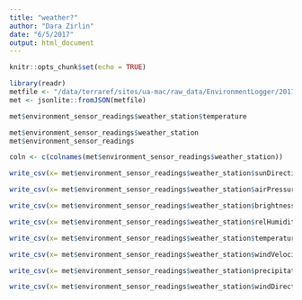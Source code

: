 ```yaml
---
title: "weather?"
author: "Dara Zirlin"
date: "6/5/2017"
output: html_document
---
```


```r
knitr::opts_chunk$set(echo = TRUE)
```

```r
library(readr)
metfile <- "/data/terraref/sites/ua-mac/raw_data/EnvironmentLogger/2017-05-31/2017-05-31_12-19-38_environmentlogger.json"
met <- jsonlite::fromJSON(metfile)

met$environment_sensor_readings$weather_station$temperature

met$environment_sensor_readings$weather_station
met$environment_sensor_readings

coln <- c(colnames(met$environment_sensor_readings$weather_station))

write_csv(x= met$environment_sensor_readings$weather_station$sunDirection,path="weatherData/sunDirection.csv")

write_csv(x= met$environment_sensor_readings$weather_station$airPressure,path="weatherData/airPressure.csv")

write_csv(x= met$environment_sensor_readings$weather_station$brightness,path="weatherData/brightness.csv")

write_csv(x= met$environment_sensor_readings$weather_station$relHumidity,path="weatherData/srelHumidity.csv")

write_csv(x= met$environment_sensor_readings$weather_station$temperature,path="weatherData/temperature.csv")

write_csv(x= met$environment_sensor_readings$weather_station$windVelocity,path="weatherData/windVelocity.csv")

write_csv(x= met$environment_sensor_readings$weather_station$precipitation,path="weatherData/precipitation.csv")

write_csv(x= met$environment_sensor_readings$weather_station$windDirection,path="weatherData/windDirection.csv")

```
